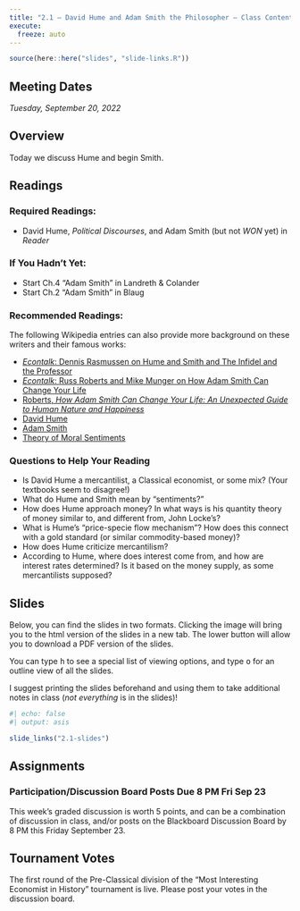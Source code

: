 ```yaml
---
title: "2.1 — David Hume and Adam Smith the Philosopher — Class Content"
execute:
  freeze: auto
---
```


```r
source(here::here("slides", "slide-links.R"))
```

::: {.callout-note appearance="minimal"}
# Meeting Dates

*Tuesday, September 20, 2022*
:::

## <i class="fas fa-info-circle fa-lg"></i> Overview

Today we discuss Hume and begin Smith.

## <i class="fas fa-book-reader fa-lg"></i> Readings

### Required Readings:

- <i class="fas fas fa-book"></i> David Hume, *Political Discourses*, and Adam Smith (but not *WON* yet) in *Reader*

### If You Hadn't Yet:
- <i class="fas fas fa-book"></i> Start Ch.4 "Adam Smith" in Landreth & Colander
- <i class="fas fas fa-book"></i> Start Ch.2 "Adam Smith" in Blaug

### Recommended Readings:

The following Wikipedia entries can also provide more background on these writers and their famous works:

- [<i class="fas fa-podcast"></i> *Econtalk*: Dennis Rasmussen on Hume and Smith and The Infidel and the Professor](https://www.econtalk.org/dennis-rasmussen-on-hume-and-smith-and-the-infidel-and-the-professor/)
- [<i class="fas fa-podcast"></i> *Econtalk*: Russ Roberts and Mike Munger on How Adam Smith Can Change Your Life](https://www.econtalk.org/dennis-rasmussen-on-hume-and-smith-and-the-infidel-and-the-professor/)
- [<i class="fas fas fa-book"></i> Roberts, *How Adam Smith Can Change Your Life: An Unexpected Guide to Human Nature and Happiness*](https://www.amazon.com/gp/product/1591847958)
- [<i class="fab fa-wikipedia-w"></i> David Hume](https://en.wikipedia.org/wiki/David_Hume)
- [<i class="fab fa-wikipedia-w"></i> Adam Smith](https://en.wikipedia.org/wiki/Adam_Smith)
- [<i class="fab fa-wikipedia-w"></i> Theory of Moral Sentiments](https://en.wikipedia.org/wiki/The_Theory_of_Moral_Sentiments)

### Questions to Help Your Reading

- Is David Hume a mercantilist, a Classical economist, or some mix? (Your textbooks seem to disagree!)
- What do Hume and Smith mean by "sentiments?"
- How does Hume approach money? In what ways is his quantity theory of money similar to, and different from, John Locke's?
- What is Hume's "price-specie flow mechanism"? How does this connect with a gold standard (or similar commodity-based money)?
- How does Hume criticize mercantilism?
- According to Hume, where does interest come from, and how are interest rates determined? Is it based on the money supply, as some mercantilists supposed?

## <i class="fas fa-chalkboard-teacher"></i> Slides

Below, you can find the slides in two formats. Clicking the image will bring you to the html version of the slides in a new tab. The lower button will allow you to download a PDF version of the slides.

::: callout-tip
You can type <kbd>h</kbd> to see a special list of viewing options, and type <kbd>o</kbd> for an outline view of all the slides.
:::

I suggest printing the slides beforehand and using them to take additional notes in class (*not everything* is in the slides)!

```r
#| echo: false
#| output: asis

slide_links("2.1-slides")
```

## <i class="fas fa-laptop-code"></i> Assignments

### Participation/Discussion Board Posts Due 8 PM Fri Sep 23

This week's graded discussion is worth 5 points, and can be a combination of discussion in class, and/or posts on the Blackboard Discussion Board by 8 PM this Friday September 23.

## Tournament Votes

The first round of the Pre-Classical division of the "Most Interesting Economist in History" tournament is live. Please post your votes in the discussion board.
